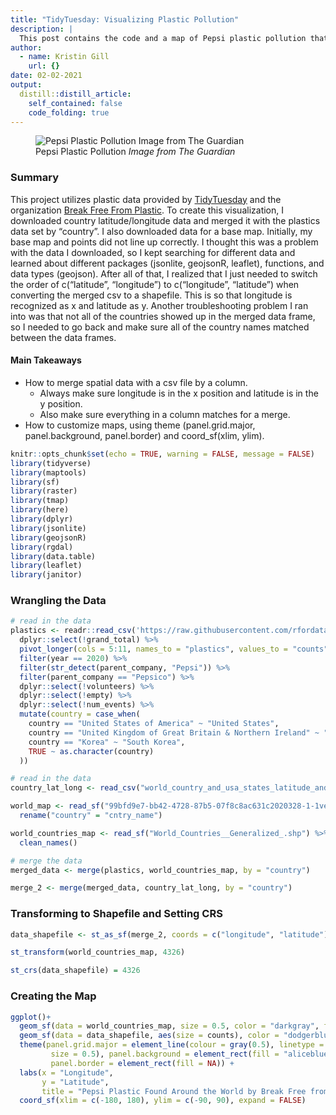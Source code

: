 ```yaml
---
title: "TidyTuesday: Visualizing Plastic Pollution"
description: |
  This post contains the code and a map of Pepsi plastic pollution that I created for the 2021-01-26 TidyTuesday.
author:
  - name: Kristin Gill
    url: {}
date: 02-02-2021
output:
  distill::distill_article:
    self_contained: false
    code_folding: true
---
```


![Pepsi Plastic Pollution *Image from The Guardian*](pepsi_plastic.jpg)

### Summary
This project utilizes plastic data provided by [TidyTuesday](https://github.com/rfordatascience/tidytuesday/tree/master/data/2021/2021-01-26) and the organization [Break Free From Plastic](https://www.breakfreefromplastic.org/about/#). To create this visualization, I downloaded country latitude/longitude data and merged it with the plastics data set by “country”. I also downloaded data for a base map. Initially, my base map and points did not line up correctly. I thought this was a problem with the data I downloaded, so I kept searching for different data and learned about different packages (jsonlite, geojsonR, leaflet), functions, and data types (geojson). After all of that, I realized that I just needed to switch the order of c(“latitude”, “longitude”) to c(“longitude”, “latitude”) when converting the merged csv to a shapefile. This is so that longitude is recognized as x and latitude as y. Another troubleshooting problem I ran into was that not all of the countries showed up in the merged data frame, so I needed to go back and make sure all of the country names matched between the data frames. 

#### **Main Takeaways**
- How to merge spatial data with a csv file by a column. 
    - Always make sure longitude is in the x position and latitude is in the y position.
    - Also make sure everything in a column matches for a merge. 
- How to customize maps, using theme (panel.grid.major, panel.background, panel.border) and coord_sf(xlim, ylim).


```r
knitr::opts_chunk$set(echo = TRUE, warning = FALSE, message = FALSE)
library(tidyverse)
library(maptools)
library(sf)
library(raster)
library(tmap)
library(here)
library(dplyr)
library(jsonlite)
library(geojsonR)
library(rgdal)
library(data.table)
library(leaflet)
library(janitor)
```

### Wrangling the Data
```r
# read in the data
plastics <- readr::read_csv('https://raw.githubusercontent.com/rfordatascience/tidytuesday/master/data/2021/2021-01-26/plastics.csv') %>% 
  dplyr::select(!grand_total) %>% 
  pivot_longer(cols = 5:11, names_to = "plastics", values_to = "counts") %>% 
  filter(year == 2020) %>% 
  filter(str_detect(parent_company, "Pepsi")) %>% 
  filter(parent_company == "Pepsico") %>% 
  dplyr::select(!volunteers) %>% 
  dplyr::select(!empty) %>% 
  dplyr::select(!num_events) %>%
  mutate(country = case_when(
    country == "United States of America" ~ "United States",
    country == "United Kingdom of Great Britain & Northern Ireland" ~ "United Kingdom",
    country == "Korea" ~ "South Korea",
    TRUE ~ as.character(country)
  ))

# read in the data
country_lat_long <- read_csv("world_country_and_usa_states_latitude_and_longitude_values.csv") %>% dplyr::select(country, latitude, longitude)

world_map <- read_sf("99bfd9e7-bb42-4728-87b5-07f8c8ac631c2020328-1-1vef4ev.lu5nk.shp") %>% clean_names() %>% 
  rename("country" = "cntry_name")

world_countries_map <- read_sf("World_Countries__Generalized_.shp") %>% 
  clean_names()

# merge the data
merged_data <- merge(plastics, world_countries_map, by = "country")

merge_2 <- merge(merged_data, country_lat_long, by = "country")

```

### Transforming to Shapefile and Setting CRS
```r
data_shapefile <- st_as_sf(merge_2, coords = c("longitude", "latitude"))

st_transform(world_countries_map, 4326)

st_crs(data_shapefile) = 4326
```

### Creating the Map
```r
ggplot()+
  geom_sf(data = world_countries_map, size = 0.5, color = "darkgray", fill = "antiquewhite1") +
  geom_sf(data = data_shapefile, aes(size = counts), color = "dodgerblue4") +
  theme(panel.grid.major = element_line(colour = gray(0.5), linetype = "dashed", 
         size = 0.5), panel.background = element_rect(fill = "aliceblue"), 
         panel.border = element_rect(fill = NA)) +
  labs(x = "Longitude",
       y = "Latitude",
       title = "Pepsi Plastic Found Around the World by Break Free from Plastic, 2020") +
  coord_sf(xlim = c(-180, 180), ylim = c(-90, 90), expand = FALSE)
```

